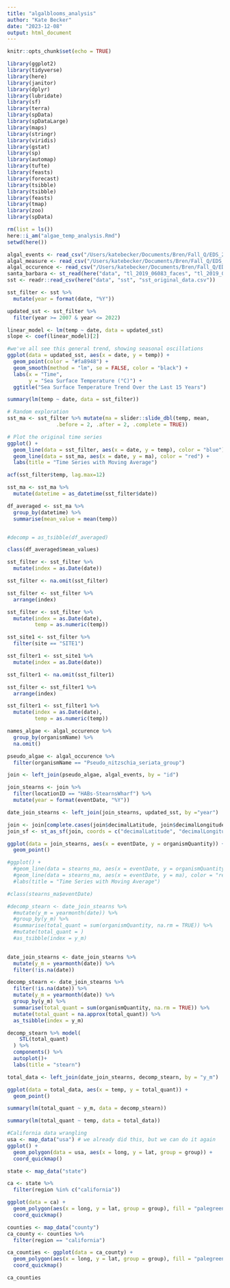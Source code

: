 ```yaml
---
title: "algalblooms_analysis"
author: "Kate Becker"
date: "2023-12-08"
output: html_document
---
```


```r
knitr::opts_chunk$set(echo = TRUE)
```

```r
library(ggplot2)
library(tidyverse)
library(here)
library(janitor)
library(dplyr)
library(lubridate)
library(sf)
library(terra)
library(spData)
library(spDataLarge)
library(maps)
library(stringr)
library(viridis)
library(gstat)
library(sp)
library(automap)
library(tufte)
library(feasts)
library(forecast)
library(tsibble)
library(tsibble)
library(feasts)
library(tmap)
library(zoo)
library(spData)

```

```r
rm(list = ls())
here::i_am("algae_temp_analysis.Rmd")
setwd(here())
```

```r
algal_events <- read_csv("/Users/katebecker/Documents/Bren/Fall_Q/EDS_222/ final_proj/algalblooms_sb/data/edi/event.csv")
algal_measure <- read_csv("/Users/katebecker/Documents/Bren/Fall_Q/EDS_222/ final_proj/algalblooms_sb/data/edi/extendedmeasurementorfact.csv")
algal_occurence <- read_csv("/Users/katebecker/Documents/Bren/Fall_Q/EDS_222/ final_proj/algalblooms_sb/data/edi/occurrence.csv")
santa_barbara <- st_read(here("data", "tl_2019_06083_faces", "tl_2019_06083_faces.shp"))
sst <- readr::read_csv(here("data", "sst", "sst_original_data.csv"))
```

```r
sst_filter <- sst %>%
  mutate(year = format(date, "%Y"))

updated_sst <- sst_filter %>%
  filter(year >= 2007 & year <= 2022)
```

```r
linear_model <- lm(temp ~ date, data = updated_sst)
slope <- coef(linear_model)[2]

#we've all see this general trend, showing seasonal oscillations
ggplot(data = updated_sst, aes(x = date, y = temp)) +
  geom_point(color = "#fa8948") +
  geom_smooth(method = "lm", se = FALSE, color = "black") +
  labs(x = "Time", 
       y = "Sea Surface Temperature (°C)") + 
  ggtitle("Sea Surface Temperature Trend Over the Last 15 Years")
```

```r
summary(lm(temp ~ date, data = sst_filter))
```


```r
# Random exploration 
sst_ma <- sst_filter %>% mutate(ma = slider::slide_dbl(temp, mean,
                .before = 2, .after = 2, .complete = TRUE))

# Plot the original time series
ggplot() +
  geom_line(data = sst_filter, aes(x = date, y = temp), color = "blue") +
  geom_line(data = sst_ma, aes(x = date, y = ma), color = "red") +
  labs(title = "Time Series with Moving Average")

```

```r
acf(sst_filter$temp, lag.max=12)
```


```r
sst_ma <- sst_ma %>%
  mutate(datetime = as_datetime(sst_filter$date))

df_averaged <- sst_ma %>%
  group_by(datetime) %>%
  summarise(mean_value = mean(temp))


#decomp = as_tsibble(df_averaged)

class(df_averaged$mean_values)
```

```r
sst_filter <- sst_filter %>%
  mutate(index = as.Date(date))

sst_filter <- na.omit(sst_filter)

sst_filter <- sst_filter %>%
  arrange(index)

sst_filter <- sst_filter %>%
  mutate(index = as.Date(date),
         temp = as.numeric(temp))

sst_site1 <- sst_filter %>%
  filter(site == "SITE1")

sst_filter1 <- sst_site1 %>%
  mutate(index = as.Date(date))

sst_filter1 <- na.omit(sst_filter1)

sst_filter <- sst_filter1 %>%
  arrange(index)

sst_filter1 <- sst_filter1 %>%
  mutate(index = as.Date(date),
         temp = as.numeric(temp))

```

```r
names_algae <- algal_occurence %>%
  group_by(organismName) %>%
  na.omit()

pseudo_algae <- algal_occurence %>%
  filter(organismName == "Pseudo_nitzschia_seriata_group")

join <- left_join(pseudo_algae, algal_events, by = "id")

join_stearns <- join %>%
  filter(locationID == "HABs-StearnsWharf") %>%
  mutate(year = format(eventDate, "%Y"))

date_join_stearns <- left_join(join_stearns, updated_sst, by ="year")

join <- join[complete.cases(join$decimalLatitude, join$decimalLongitude), ]
join_sf <- st_as_sf(join, coords = c("decimalLatitude", "decimalLongitude"), crs = 4326)

ggplot(data = join_stearns, aes(x = eventDate, y = organismQuantity)) +
  geom_point()


```

```r
#ggplot() +
  #geom_line(data = stearns_ma, aes(x = eventDate, y = organismQuantity), color = "blue") +
  #geom_line(data = stearns_ma, aes(x = eventDate, y = ma), color = "red") +
  #labs(title = "Time Series with Moving Average")

#class(stearns_ma$eventDate)

#decomp_stearn <- date_join_stearns %>%
  #mutate(y_m = yearmonth(date)) %>%
  #group_by(y_m) %>%
  #summarise(total_quant = sum(organismQuantity, na.rm = TRUE)) %>%
  #mutate(total_quant = )
  #as_tsibble(index = y_m)
  
```
```r
date_join_stearns <- date_join_stearns %>%
  mutate(y_m = yearmonth(date)) %>%
  filter(!is.na(date))

```


```r
decomp_stearn <- date_join_stearns %>%
  filter(!is.na(date)) %>%
  mutate(y_m = yearmonth(date)) %>%
  group_by(y_m) %>%
  summarise(total_quant = sum(organismQuantity, na.rm = TRUE)) %>%
  mutate(total_quant = na.approx(total_quant)) %>%
  as_tsibble(index = y_m)
```


```r
decomp_stearn %>% model(
    STL(total_quant)
  ) %>%
  components() %>%
  autoplot()+
  labs(title = "stearn")
```

```r
total_data <- left_join(date_join_stearns, decomp_stearn, by = "y_m")
```

```r
ggplot(data = total_data, aes(x = temp, y = total_quant)) +
  geom_point()
```

```r
summary(lm(total_quant ~ y_m, data = decomp_stearn))
```

```r
summary(lm(total_quant ~ temp, data = total_data))
```


```r
#California data wrangling 
usa <- map_data("usa") # we already did this, but we can do it again
ggplot() + 
  geom_polygon(data = usa, aes(x = long, y = lat, group = group)) + 
  coord_quickmap()

state <- map_data("state")

ca <- state %>%
  filter(region %in% c("california"))

ggplot(data = ca) + 
  geom_polygon(aes(x = long, y = lat, group = group), fill = "palegreen", color = "black") + 
  coord_quickmap()

counties <- map_data("county")
ca_county <- counties %>%
  filter(region == "california")

ca_counties <- ggplot(data = ca_county) + 
  geom_polygon(aes(x = long, y = lat, group = group), fill = "palegreen", color = "black") + 
  coord_quickmap()

ca_counties
```

